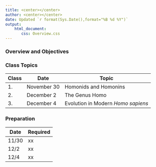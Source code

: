 ```yaml
---
title: <center></center>
author: <center></center>
date: Updated `r format(Sys.Date(),format="%B %d %Y")`
output: 
    html_document:
       css: Overview.css
---
```

### Overview and Objectives

### Class Topics

Class|Date|Topic
---|---|---
1.|November 30|Homonids and Homonins
2.|December 2|The Genus Homo
3.|December 4|Evolution in Modern *Homo sapiens*


### Preparation

Date|Required
---|---
11/30|xx
12/2|xx
12/4|xx
